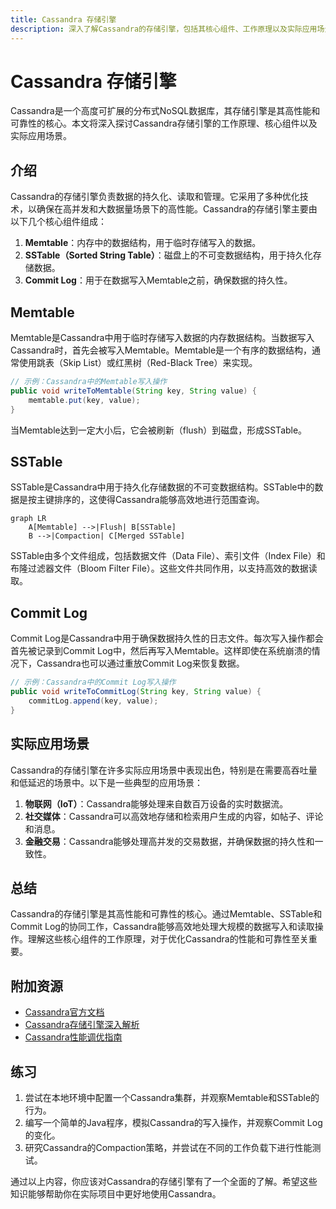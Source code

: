 ```yaml
---
title: Cassandra 存储引擎
description: 深入了解Cassandra的存储引擎，包括其核心组件、工作原理以及实际应用场景。适合初学者学习Cassandra的存储机制。
---
```


# Cassandra 存储引擎

Cassandra是一个高度可扩展的分布式NoSQL数据库，其存储引擎是其高性能和可靠性的核心。本文将深入探讨Cassandra存储引擎的工作原理、核心组件以及实际应用场景。

## 介绍

Cassandra的存储引擎负责数据的持久化、读取和管理。它采用了多种优化技术，以确保在高并发和大数据量场景下的高性能。Cassandra的存储引擎主要由以下几个核心组件组成：

1. **Memtable**：内存中的数据结构，用于临时存储写入的数据。
2. **SSTable（Sorted String Table）**：磁盘上的不可变数据结构，用于持久化存储数据。
3. **Commit Log**：用于在数据写入Memtable之前，确保数据的持久性。

## Memtable

Memtable是Cassandra中用于临时存储写入数据的内存数据结构。当数据写入Cassandra时，首先会被写入Memtable。Memtable是一个有序的数据结构，通常使用跳表（Skip List）或红黑树（Red-Black Tree）来实现。

```java
// 示例：Cassandra中的Memtable写入操作
public void writeToMemtable(String key, String value) {
    memtable.put(key, value);
}
```

当Memtable达到一定大小后，它会被刷新（flush）到磁盘，形成SSTable。

## SSTable

SSTable是Cassandra中用于持久化存储数据的不可变数据结构。SSTable中的数据是按主键排序的，这使得Cassandra能够高效地进行范围查询。

```mermaid
graph LR
    A[Memtable] -->|Flush| B[SSTable]
    B -->|Compaction| C[Merged SSTable]
```

SSTable由多个文件组成，包括数据文件（Data File）、索引文件（Index File）和布隆过滤器文件（Bloom Filter File）。这些文件共同作用，以支持高效的数据读取。

## Commit Log

Commit Log是Cassandra中用于确保数据持久性的日志文件。每次写入操作都会首先被记录到Commit Log中，然后再写入Memtable。这样即使在系统崩溃的情况下，Cassandra也可以通过重放Commit Log来恢复数据。

```java
// 示例：Cassandra中的Commit Log写入操作
public void writeToCommitLog(String key, String value) {
    commitLog.append(key, value);
}
```

## 实际应用场景

Cassandra的存储引擎在许多实际应用场景中表现出色，特别是在需要高吞吐量和低延迟的场景中。以下是一些典型的应用场景：

1. **物联网（IoT）**：Cassandra能够处理来自数百万设备的实时数据流。
2. **社交媒体**：Cassandra可以高效地存储和检索用户生成的内容，如帖子、评论和消息。
3. **金融交易**：Cassandra能够处理高并发的交易数据，并确保数据的持久性和一致性。

## 总结

Cassandra的存储引擎是其高性能和可靠性的核心。通过Memtable、SSTable和Commit Log的协同工作，Cassandra能够高效地处理大规模的数据写入和读取操作。理解这些核心组件的工作原理，对于优化Cassandra的性能和可靠性至关重要。

## 附加资源

- [Cassandra官方文档](https://cassandra.apache.org/doc/latest/)
- [Cassandra存储引擎深入解析](https://www.datastax.com/dev/blog/cassandra-internals)
- [Cassandra性能调优指南](https://docs.datastax.com/en/dse/6.7/dse-admin/datastax_enterprise/performance/)

## 练习

1. 尝试在本地环境中配置一个Cassandra集群，并观察Memtable和SSTable的行为。
2. 编写一个简单的Java程序，模拟Cassandra的写入操作，并观察Commit Log的变化。
3. 研究Cassandra的Compaction策略，并尝试在不同的工作负载下进行性能测试。

通过以上内容，你应该对Cassandra的存储引擎有了一个全面的了解。希望这些知识能够帮助你在实际项目中更好地使用Cassandra。